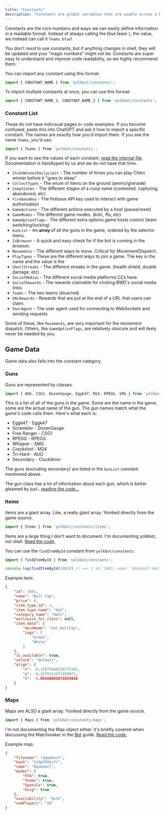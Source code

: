 ```yaml
---
title: "Constants"
description: "Constants are global variables that are usable across a Bot."
---
```


Constants are the core numbers and ways we can easily define information in a readable format. Instead of always calling the blue team `1`, the value, we instead can call it `Teams.blue`!

You don't *need* to use constants, but if anything changes in shell, they will be updated and your "magic numbers" might not be. Constants are super easy to understand and improve code readability, so we highly recommend them.

You can import any constant using this format:

```js
import { CONSTANT_NAME } from 'yolkbot/constants';
```

To import multiple constants at once, you can use this format:

```js
import { CONSTANT_NAME_1, CONSTANT_NAME_2 } from 'yolkbot/constants';
```

### Constant List
These do not have indivisual pages or code examples. If you become confused, paste this into ChatGPT and ask it how to import a specific constant. The names are exactly how you'd import them. If you see the name `Teams`, you'd use:

```js
import { Teams } from 'yolkbot/constants';
```

If you want to see the values of each constant, [read the internal file](https://github.com/enbyte/yolkbot/blob/main/src/constants.js). Documentation is handtyped by us and we do not have that time.

- `ChiknWinnerDailyLimit` - The number of times you can play Chikn winner before it "goes to sleep"
- `CollectTypes` - The enum of items on the ground (ammo/grenade)
- `CoopStates` - The different stages of a coop name (contested, capturing, abandoned, etc)
- `FirebaseKey` - The firebase API key used to interact with game authorization
- `GameActions` - The different actions executed by a host (pause/reset)
- `GameModes` - The different game modes. (kotc, ffa, etc)
- `GameOptionFlags` - The different extra options game hosts control (team switching/locking)
- `GunList` - An **array** of all the guns in the game, ordered by the selector menu.
- `IsBrowser` - A quick and easy check for if the bot is running in the browser.
- `Movements` - The different ways to move. Critical for MovementDispatch.
- `PlayTypes` - These are the different ways to join a game. The key is the name and the value is the 
- `ShellStreaks` - The different streaks in the game. (health shield, double damage, etc)
- `SocialMedias` - The different social media platforms CCs have.
- `SocialRewards` - The rewards claimable for clicking BWD's social media links.
- `Teams` - The two teams (blue/red)
- `URLRewards` - Rewards that are put at the end of a URL that users can claim.
- `UserAgent` - The user agent used for connecting to WebSockets and sending requests

Some of these, like `Movements`, are very important for the movement dispatch. Others, like `GameOptionFlags`, are relatively obscure and will likely never be needed by you.

## Game Data
Game data also falls into the constant category.

### Guns
Guns are represented by classes.

```js
import { AUG, CSG1, DozenGauge, Eggk47, M24, RPEGG, SMG } from 'yolkbot/constants/guns.js';
```

This is a list of all of the guns in the game. Some are the name in the game, some are the actual name of the gun. The gun names match what the game's code calls them. Here's what each is:

- Eggk47 - Eggk47
- Scrambler - DozenGauge
- Free Ranger - CSG1
- RPEGG - RPEGG
- Whipper - SMG
- Crackshot - M24
- Tri-Hard - AUG
- Secondary - Cluck9mm

The guns (excluding secondary) are listed in the `GunList` constant mentioned above.

The gun class has a lot of information about each gun, which is better gleamed by just...[reading the code...](https://github.com/enbyte/yolkbot/blob/main/src/constants/guns.js)

### Items
Items are a giant array. Like, a really giant array. Yoinked directly from the game source.

```js
import { Items } from 'yolkbot/constants/items';
```

Items are a large thing I don't want to document. I'm documenting yolkbot, not shell. [Read the code.](https://github.com/enbyte/yolkbot/blob/main/src/constants/items.js)

You can use the `findItemById` constant from `yolkbot/constants`:

```js
import { findItemById } from 'yolkbot/constants';

console.log(findItemById(1001)) // ==> { id: 1001, name: 'Baseball Hat', ... }
```

Example item:

```json
{
    "id": 1001,
    "name": "Ball Cap",
    "price": 0,
    "item_type_id": 1,
    "item_type_name": "Hat",
    "category_name": "Hats",
    "exclusive_for_class": null,
    "item_data": {
        "meshName": "hat_ballCap",
        "tags": [
            "Green",
            "White"
        ]
    },
    "is_available": true,
    "unlock": "default",
    "align": {
        "x": -0.12075649338775385,
        "y": -0.2670312477499075,
        "z": -0.05526682671835026
    }
}
```

### Maps
Maps are ALSO a giant array. Yoinked directly from the game source.

```js
import { Maps } from 'yolkbot/constants/maps';
```

I'm not documenting the Map object either. It's briefly covered when discussing the Matchmaker in the [Bot](../bot/bot) guide. [Read the code.](https://github.com/enbyte/yolkbot/blob/main/src/constants/maps.js)

Example map:

```json
{
    "filename": "aqueduct",
    "hash": "11dp765kifr",
    "name": "Aqueduct",
    "modes": {
        "FFA": true,
        "Teams": true,
        "Spatula": true,
        "King": true
    },
    "availability": "both",
    "numPlayers": "18"
}
```